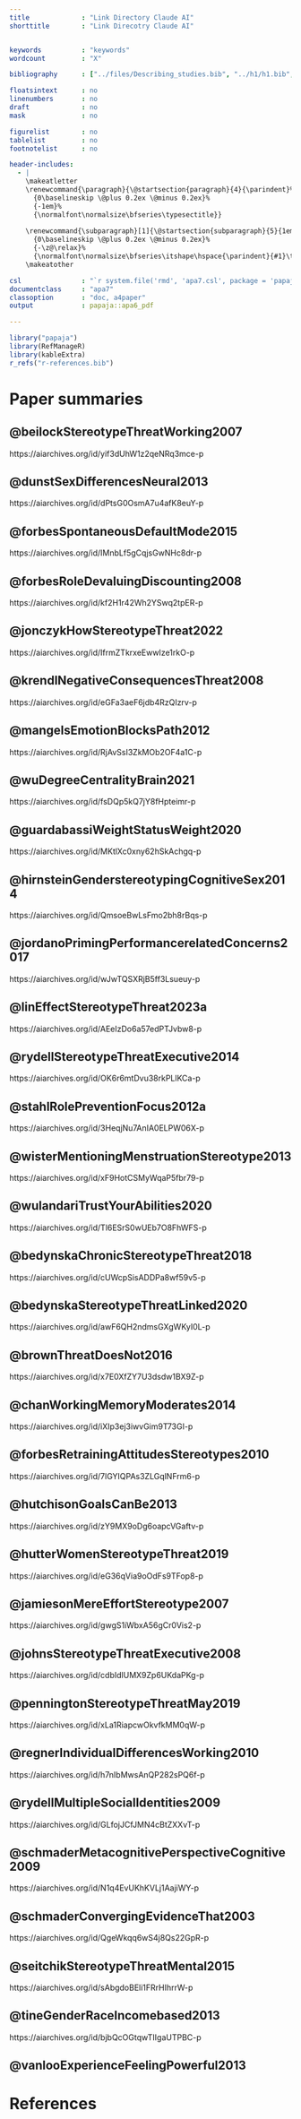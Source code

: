 ```yaml
---
title             : "Link Directory Claude AI"
shorttitle        : "Link Direcotry Claude AI"


keywords          : "keywords"
wordcount         : "X"

bibliography      : ["../files/Describing_studies.bib", "../h1/h1.bib", "../h2/h2.bib", "../h3/h3.bib"]

floatsintext      : no
linenumbers       : no 
draft             : no
mask              : no

figurelist        : no
tablelist         : no
footnotelist      : no

header-includes:
  - |
    \makeatletter
    \renewcommand{\paragraph}{\@startsection{paragraph}{4}{\parindent}%
      {0\baselineskip \@plus 0.2ex \@minus 0.2ex}%
      {-1em}%
      {\normalfont\normalsize\bfseries\typesectitle}}
    
    \renewcommand{\subparagraph}[1]{\@startsection{subparagraph}{5}{1em}%
      {0\baselineskip \@plus 0.2ex \@minus 0.2ex}%
      {-\z@\relax}%
      {\normalfont\normalsize\bfseries\itshape\hspace{\parindent}{#1}\textit{\addperi}}{\relax}}
    \makeatother

csl               : "`r system.file('rmd', 'apa7.csl', package = 'papaja')`"
documentclass     : "apa7"
classoption       : "doc, a4paper"
output            : papaja::apa6_pdf

---
```


```r
library("papaja")
library(RefManageR)
library(kableExtra)
r_refs("r-references.bib")
```

# Paper summaries

## @beilockStereotypeThreatWorking2007

https://aiarchives.org/id/yif3dUhW1z2qeNRq3mce-p

## @dunstSexDifferencesNeural2013

https://aiarchives.org/id/dPtsG0OsmA7u4afK8euY-p

## @forbesSpontaneousDefaultMode2015

https://aiarchives.org/id/IMnbLf5gCqjsGwNHc8dr-p

## @forbesRoleDevaluingDiscounting2008

https://aiarchives.org/id/kf2H1r42Wh2YSwq2tpER-p

## @jonczykHowStereotypeThreat2022

https://aiarchives.org/id/IfrmZTkrxeEwwIze1rkO-p

## @krendlNegativeConsequencesThreat2008

https://aiarchives.org/id/eGFa3aeF6jdb4RzQIzrv-p

## @mangelsEmotionBlocksPath2012

https://aiarchives.org/id/RjAvSsI3ZkMOb2OF4a1C-p

## @wuDegreeCentralityBrain2021

https://aiarchives.org/id/fsDQp5kQ7jY8fHpteimr-p

## @guardabassiWeightStatusWeight2020

https://aiarchives.org/id/MKtlXc0xny62hSkAchgq-p

## @hirnsteinGenderstereotypingCognitiveSex2014

https://aiarchives.org/id/QmsoeBwLsFmo2bh8rBqs-p

## @jordanoPrimingPerformancerelatedConcerns2017

https://aiarchives.org/id/wJwTQSXRjB5ff3Lsueuy-p

## @linEffectStereotypeThreat2023a

https://aiarchives.org/id/AEeIzDo6a57edPTJvbw8-p

## @rydellStereotypeThreatExecutive2014

https://aiarchives.org/id/OK6r6mtDvu38rkPLlKCa-p

## @stahlRolePreventionFocus2012a

https://aiarchives.org/id/3HeqjNu7AnIA0ELPW06X-p

## @wisterMentioningMenstruationStereotype2013

https://aiarchives.org/id/xF9HotCSMyWqaP5fbr79-p

## @wulandariTrustYourAbilities2020

https://aiarchives.org/id/Tl6ESrS0wUEb7O8FhWFS-p

## @bedynskaChronicStereotypeThreat2018

https://aiarchives.org/id/cUWcpSisADDPa8wf59v5-p

## @bedynskaStereotypeThreatLinked2020

https://aiarchives.org/id/awF6QH2ndmsGXgWKyI0L-p

## @brownThreatDoesNot2016

https://aiarchives.org/id/x7E0XfZY7U3dsdw1BX9Z-p

## @chanWorkingMemoryModerates2014

https://aiarchives.org/id/iXIp3ej3iwvGim9T73GI-p

## @forbesRetrainingAttitudesStereotypes2010

https://aiarchives.org/id/7lGYIQPAs3ZLGqlNFrm6-p

## @hutchisonGoalsCanBe2013

https://aiarchives.org/id/zY9MX9oDg6oapcVGaftv-p

## @hutterWomenStereotypeThreat2019

https://aiarchives.org/id/eG36qVia9oOdFs9TFop8-p

## @jamiesonMereEffortStereotype2007

https://aiarchives.org/id/gwgS1iWbxA56gCr0Vis2-p

## @johnsStereotypeThreatExecutive2008

https://aiarchives.org/id/cdbIdlUMX9Zp6UKdaPKg-p

## @penningtonStereotypeThreatMay2019

https://aiarchives.org/id/xLa1RiapcwOkvfkMM0qW-p

## @regnerIndividualDifferencesWorking2010

https://aiarchives.org/id/h7nIbMwsAnQP282sPQ6f-p

## @rydellMultipleSocialIdentities2009

https://aiarchives.org/id/GLfojJCfJMN4cBtZXXvT-p

## @schmaderMetacognitivePerspectiveCognitive2009

https://aiarchives.org/id/N1q4EvUKhKVLj1AajiWY-p

## @schmaderConvergingEvidenceThat2003

https://aiarchives.org/id/QgeWkqq6wS4j8Qs22GpR-p

## @seitchikStereotypeThreatMental2015

https://aiarchives.org/id/sAbgdoBEli1FRrHIhrrW-p

## @tineGenderRaceIncomebased2013

https://aiarchives.org/id/bjbQcOGtqwTIIgaUTPBC-p

## @vanlooExperienceFeelingPowerful2013











# References


::: {#refs custom-style="Bibliography"}
:::
